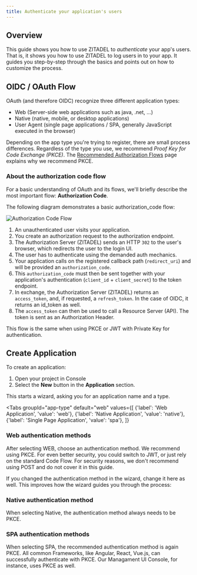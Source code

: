 ```yaml
---
title: Authenticate your application's users
---
```



## Overview

This guide shows you how to use ZITADEL to *authenticate* your app's users.
That is, it shows you how to use ZITADEL to log users in to your app.
It guides you step-by-step through the basics and points out on how to customize the process.

## OIDC / OAuth Flow

OAuth (and therefore OIDC) recognize three different application types:

- Web (Server-side web applications such as java, .net, ...)
- Native (native, mobile, or desktop applications)
- User Agent (single page applications / SPA, generally JavaScript executed in the browser)

Depending on the app type you're trying to register, there are small process differences.
Regardless of the type you use, we recommend  *Proof Key for Code Exchange (PKCE)*.
The [Recommended Authorization Flows](../authorization/oauth-recommended-flows#different-client-profiles)
page explains why we recommend PKCE.

### About the authorization code flow

For a basic understanding of OAuth and its flows, we'll briefly describe the most important flow: **Authorization Code**.

The following diagram demonstrates a basic authorization_code flow:

![Authorization Code Flow](/img/guides/auth_flow.png)

1. An unauthenticated user visits your application.
2. You create an authorization request to the authorization endpoint.
3. The Authorization Server (ZITADEL) sends an HTTP `302` to the user's browser, which redirects the user to the login UI.
4. The user has to authenticate using the demanded auth mechanics.
5. Your application calls on the registered callback path (`redirect_uri`) and will be provided an `authorization_code`.
6. This `authorization_code` must then be sent together with your application's authentication (`client_id` + `client_secret`) to the token endpoint.
7. In exchange, the Authorization Server (ZITADEL) returns an `access_token`, and, if requested, a `refresh_token`. In the case of OIDC, it returns an id_token as well.
8. The `access_token` can then be used to call a Resource Server (API). The token is sent as an Authorization Header.

This flow is the same when using PKCE or JWT with Private Key for authentication.

## Create Application

To create an application:

1. Open your project in Console
2. Select the **New** button in the **Application** section.

This starts a wizard, asking you for an application name and a type.

<Tabs
    groupId="app-type"
    default="web"
    values={[
        {'label': 'Web Application', 'value': 'web'},
        {'label': 'Native Application', 'value': 'native'},
        {'label': 'Single Page Application', 'value': 'spa'},
    ]}
>
<TabItem value="web">

### Web authentication methods

After selecting WEB, choose an authentication method. We recommend using PKCE.
For even better security, you could switch to JWT, or just rely on the standard Code Flow.
For security reasons, we don't recommend using POST and do not cover it in this guide.

If you changed the authentication method in the wizard, change it here as well.
This improves how the wizard guides you through the process:

<AuthMethods selected="web" />
</TabItem>

<TabItem value="native">

### Native authentication method

When selecting Native, the authentication method always needs to be PKCE.

<AuthMethods selected="native" />
</TabItem>

<TabItem value="spa">

### SPA authentication methods

When selecting SPA, the recommended authentication method is again PKCE.
All common Frameworks, like Angular, React, Vue.js, can successfully authenticate with PKCE.
Our Managament UI Console, for instance, uses PKCE as well.

<AuthMethods selected="spa" />
</TabItem>
</Tabs>
